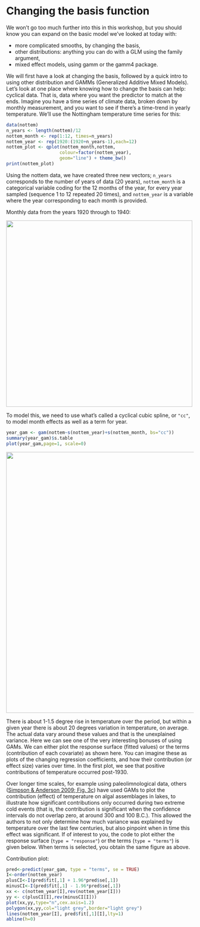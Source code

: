 # Changing the basis function

We won't go too much further into this in this workshop, but you should
know you can expand on the basic model we've looked at today with:

-   more complicated smooths, by changing the basis,
-   other distributions: anything you can do with a GLM using the family
    argument,
-   mixed effect models, using gamm or the gamm4 package.

We will first have a look at changing the basis, followed by a quick
intro to using other distribution and GAMMs (Generalized Additive Mixed
Models). Let's look at one place where knowing how to change the basis
can help: cyclical data. That is, data where you want the predictor to
match at the ends. Imagine you have a time series of climate data,
broken down by monthly measurement, and you want to see if there's a
time-trend in yearly temperature. We'll use the Nottingham temperature
time series for this:

```r
data(nottem)
n_years <- length(nottem)/12
nottem_month <- rep(1:12, times=n_years)
nottem_year <- rep(1920:(1920+n_years-1),each=12)
nottem_plot <- qplot(nottem_month,nottem, 
                    colour=factor(nottem_year), 
                    geom="line") + theme_bw()
print(nottem_plot)
```

Using the nottem data, we have created three new vectors; `n_years`
corresponds to the number of years of data (20 years), `nottem_month` is
a categorical variable coding for the 12 months of the year, for every
year sampled (sequence 1 to 12 repeated 20 times), and `nottem_year` is
a variable where the year corresponding to each month is provided.

Monthly data from the years 1920 through to 1940:

![](images//graphic4.1.jpg){width="500"}

To model this, we need to use what's called a cyclical cubic spline, or
`"cc"`, to model month effects as well as a term for year.

```r
year_gam <- gam(nottem~s(nottem_year)+s(nottem_month, bs="cc"))
summary(year_gam)$s.table
plot(year_gam,page=1, scale=0)
```

![](images//graphic4.2.jpg){width="700"}

There is about 1-1.5 degree rise in temperature over the period, but
within a given year there is about 20 degrees variation in temperature,
on average. The actual data vary around these values and that is the
unexplained variance. Here we can see one of the very interesting
bonuses of using GAMs. We can either plot the response surface (fitted
values) or the terms (contribution of each covariate) as shown here. You
can imagine these as plots of the changing regression coefficients, and
how their contribution (or effect size) varies over time. In the first
plot, we see that positive contributions of temperature occurred
post-1930.

Over longer time scales, for example using paleolimnological data,
others ([Simpson & Anderson 2009; Fig.
3c](http://www.aslo.info/lo/toc/vol_54/issue_6_part_2/2529.pdf)) have
used GAMs to plot the contribution (effect) of temperature on algal
assemblages in lakes, to illustrate how significant contributions only
occurred during two extreme cold events (that is, the contribution is
significant when the confidence intervals do not overlap zero, at around
300 and 100 B.C.). This allowed the authors to not only determine how
much variance was explained by temperature over the last few centuries,
but also pinpoint when in time this effect was significant. If of
interest to you, the code to plot either the response surface
(`type = "response"`) or the terms (`type = "terms"`) is given below.
When terms is selected, you obtain the same figure as above.

Contribution plot:
```r
pred<-predict(year_gam, type = "terms", se = TRUE)
I<-order(nottem_year)
plusCI<-I(pred$fit[,1] + 1.96*pred$se[,1])
minusCI<-I(pred$fit[,1] - 1.96*pred$se[,1])
xx <- c(nottem_year[I],rev(nottem_year[I]))
yy <- c(plusCI[I],rev(minusCI[I]))
plot(xx,yy,type="n",cex.axis=1.2)
polygon(xx,yy,col="light grey",border="light grey")
lines(nottem_year[I], pred$fit[,1][I],lty=1)
abline(h=0)
```
